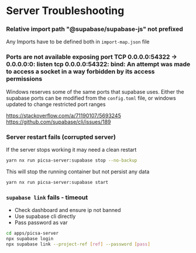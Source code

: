 # Server Troubleshooting

### Relative import path "@supabase/supabase-js" not prefixed

Any Imports have to be defined both in `import-map.json` file

### Ports are not available exposing port TCP 0.0.0.0:54322 -> 0.0.0.0:0: listen tcp 0.0.0.0:54322: bind: An attempt was made to access a socket in a way forbidden by its access permissions

Windows reserves some of the same ports that supabase uses. Either the supabase ports can be modified from the `config.toml` file, or windows updated to change restricted port ranges

https://stackoverflow.com/a/71190107/5693245
https://github.com/supabase/cli/issues/189

### Server restart fails (corrupted server)

If the server stops working it may need a clean restart

```sh
yarn nx run picsa-server:supabase stop --no-backup
```

This will stop the running container but not persist any data

```sh
yarn nx run picsa-server:supabase start
```

### `supabase link` fails - timeout

- Check dashboard and ensure ip not banned
- Use supabase cli directly
- Pass password as var

```sh
cd apps/picsa-server
npx supabase login
npx supabase link --project-ref [ref] --password [pass]
```
